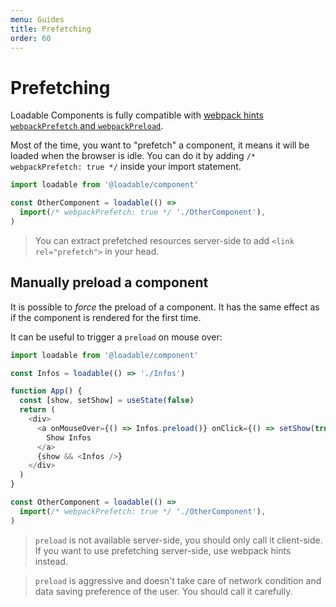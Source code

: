 ```yaml
---
menu: Guides
title: Prefetching
order: 60
---
```


# Prefetching

Loadable Components is fully compatible with [webpack hints `webpackPrefetch` and `webpackPreload`](https://webpack.js.org/guides/code-splitting/#prefetching-preloading-modules).

Most of the time, you want to "prefetch" a component, it means it will be loaded when the browser is idle. You can do it by adding `/* webpackPrefetch: true */` inside your import statement.

```js
import loadable from '@loadable/component'

const OtherComponent = loadable(() =>
  import(/* webpackPrefetch: true */ './OtherComponent'),
)
```

> You can extract prefetched resources server-side to add `<link rel="prefetch">` in your head.

## Manually preload a component

It is possible to _force_ the preload of a component. It has the same effect as if the component is rendered for the first time.

It can be useful to trigger a `preload` on mouse over:

```js
import loadable from '@loadable/component'

const Infos = loadable(() => './Infos')

function App() {
  const [show, setShow] = useState(false)
  return (
    <div>
      <a onMouseOver={() => Infos.preload()} onClick={() => setShow(true)}>
        Show Infos
      </a>
      {show && <Infos />}
    </div>
  )
}

const OtherComponent = loadable(() =>
  import(/* webpackPrefetch: true */ './OtherComponent'),
)
```

> `preload` is not available server-side, you should only call it client-side. If you want to use prefetching server-side, use webpack hints instead.

> `preload` is aggressive and doesn't take care of network condition and data saving preference of the user. You should call it carefully.
